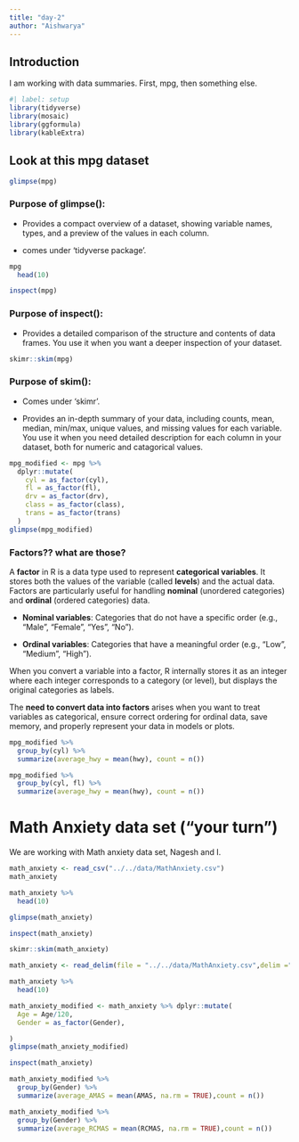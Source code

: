 ```yaml
---
title: "day-2"
author: "Aishwarya"
---
```


## Introduction

I am working with data summaries. First, mpg, then something else.

```r
#| label: setup
library(tidyverse)
library(mosaic)
library(ggformula)
library(kableExtra)
```

## Look at this mpg dataset

```r
glimpse(mpg)
```

### Purpose of glimpse():

-   Provides a compact overview of a dataset, showing variable names, types, and a preview of the values in each column.

-   comes under 'tidyverse package'.

```r
mpg
  head(10)
```

```r
inspect(mpg)
```

### Purpose of inspect():

-   Provides a detailed comparison of the structure and contents of data frames. You use it when you want a deeper inspection of your dataset.

```r
skimr::skim(mpg)
```

### Purpose of skim():

-   Comes under 'skimr'.

-   Provides an in-depth summary of your data, including counts, mean, median, min/max, unique values, and missing values for each variable. You use it when you need detailed description for each column in your dataset, both for numeric and catagorical values.

```r
mpg_modified <- mpg %>%
  dplyr::mutate(
    cyl = as_factor(cyl),
    fl = as_factor(fl),
    drv = as_factor(drv),
    class = as_factor(class),
    trans = as_factor(trans)
  )
glimpse(mpg_modified)
```

### Factors?? what are those?

A **factor** in R is a data type used to represent **categorical variables**. It stores both the values of the variable (called **levels**) and the actual data. Factors are particularly useful for handling **nominal** (unordered categories) and **ordinal** (ordered categories) data.

-   **Nominal variables**: Categories that do not have a specific order (e.g., "Male", "Female", "Yes", "No").

<!-- -->

-   **Ordinal variables**: Categories that have a meaningful order (e.g., "Low", "Medium", "High").

When you convert a variable into a factor, R internally stores it as an integer where each integer corresponds to a category (or level), but displays the original categories as labels.

The **need to convert data into factors** arises when you want to treat variables as categorical, ensure correct ordering for ordinal data, save memory, and properly represent your data in models or plots.

```r
mpg_modified %>%
  group_by(cyl) %>%
  summarize(average_hwy = mean(hwy), count = n())
```

```r
mpg_modified %>%
  group_by(cyl, fl) %>%
  summarize(average_hwy = mean(hwy), count = n())
```

# Math Anxiety data set ("your turn")

We are working with Math anxiety data set, Nagesh and I.

```r
math_anxiety <- read_csv("../../data/MathAnxiety.csv")
math_anxiety
```

```r
math_anxiety %>% 
  head(10)
```

```r
glimpse(math_anxiety)
```

```r
inspect(math_anxiety)
```

```r
skimr::skim(math_anxiety)
```

```r
math_anxiety <- read_delim(file = "../../data/MathAnxiety.csv",delim =";")
```

```r
math_anxiety %>% 
  head(10)
```

```r
math_anxiety_modified <- math_anxiety %>% dplyr::mutate( 
  Age = Age/120, 
  Gender = as_factor(Gender),

) 
glimpse(math_anxiety_modified)
```

```r
inspect(math_anxiety)
```

```r
math_anxiety_modified %>%
  group_by(Gender) %>%
  summarize(average_AMAS = mean(AMAS, na.rm = TRUE),count = n())
```

```r
math_anxiety_modified %>%
  group_by(Gender) %>%
  summarize(average_RCMAS = mean(RCMAS, na.rm = TRUE),count = n())
```
